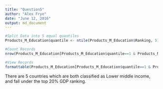 ```yaml
---
title: "Question5"
author: "Alex Frye"
date: "June 12, 2016"
output: md_document
---
```


```R
#Split Data into 5 equal quantiles
Products_M_Education$quantile <- ntile(Products_M_Education$Ranking, 5) 

#Count Records
nrow(Products_M_Education[Products_M_Education$quantile==1 & Products_M_Education$Income.Group=="Lower middle income",])

#View Records
formattable(Products_M_Education[Products_M_Education$quantile==1 & Products_M_Education$Income.Group=="Lower middle income",c("CountryCode","Long.Name","Income.Group", "Ranking", "USDollars", "quantile")])

```

There are 5 countries which are both classified as Lower middle income, and fall under the top 20% GDP ranking.
